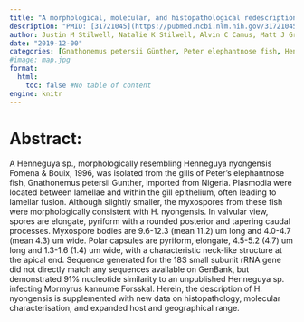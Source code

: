 ```yaml
---
title: "A morphological, molecular, and histopathological redescription of Henneguya nyongensis Fomena & Bouix, 1996 (Cnidaria: Myxobolidae) infecting the gills of Peter's elephantnose fish, Gnathonemus petersii (Gunther) (Osteoglossiformes: Mormyridae), imported from Nigeria"
description: "PMID: [31721045](https://pubmed.ncbi.nlm.nih.gov/31721045/){target='_blank'}    DOI: [10.1007/s11230-019-09887-3](https://doi.org/10.1007/s11230-019-09887-3){target='_blank'}"
author: Justin M Stilwell, Natalie K Stilwell, Alvin C Camus, Matt J Griffin, Thomas G Rosser
date: "2019-12-00"
categories: [Gnathonemus petersii Günther, Peter elephantnose fish, Henneguya nyongensis Fomena, imported from Nigeria, Gnathonemus petersii]
#image: map.jpg
format:
  html:
    toc: false #No table of content
engine: knitr
---
```


# Abstract:

A Henneguya sp., morphologically resembling Henneguya nyongensis Fomena & Bouix, 1996, was isolated from the gills of Peter's elephantnose fish, Gnathonemus petersii Gunther, imported from Nigeria. Plasmodia were located between lamellae and within the gill epithelium, often leading to lamellar fusion. Although slightly smaller, the myxospores from these fish were morphologically consistent with H. nyongensis. In valvular view, spores are elongate, pyriform with a rounded posterior and tapering caudal processes. Myxospore bodies are 9.6-12.3 (mean 11.2) um long and 4.0-4.7 (mean 4.3) um wide. Polar capsules are pyriform, elongate, 4.5-5.2 (4.7) um long and 1.3-1.6 (1.4) um wide, with a characteristic neck-like structure at the apical end. Sequence generated for the 18S small subunit rRNA gene did not directly match any sequences available on GenBank, but demonstrated 91% nucleotide similarity to an unpublished Henneguya sp. infecting Mormyrus kannume Forsskal. Herein, the description of H. nyongensis is supplemented with new data on histopathology, molecular characterisation, and expanded host and geographical range.
        